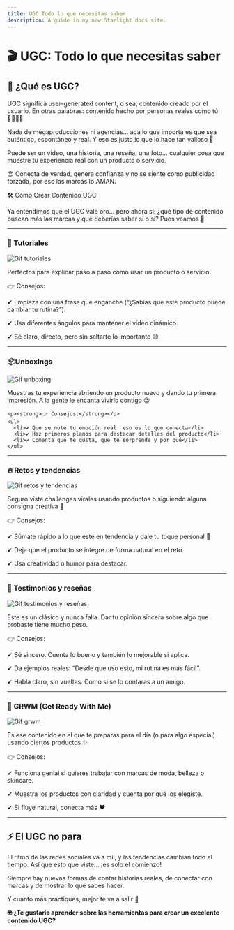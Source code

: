 ```yaml
---
title: UGC:Todo lo que necesitas saber
description: A guide in my new Starlight docs site.
---
```


# 🎬 UGC: Todo lo que necesitas saber

## 🤳 ¿Qué es UGC?

UGC significa user-generated content, o sea, contenido creado por el usuario. En otras palabras: contenido hecho por personas reales como tú 💁‍♀️💁‍♂️

Nada de megaproducciones ni agencias... acá lo que importa es que sea auténtico, espontáneo y real. Y eso es justo lo que lo hace tan valioso 💎 

Puede ser un video, una historia, una reseña, una foto… cualquier cosa que muestre tu experiencia real con un producto o servicio.

😍 Conecta de verdad, genera confianza y no se siente como publicidad forzada, por eso las marcas lo AMAN.

🛠️ Cómo Crear Contenido UGC

Ya entendimos que el UGC vale oro… pero ahora sí: ¿qué tipo de contenido buscan más las marcas y qué deberías saber sí o sí? Pues veamos 👀

---

### 🎥 Tutoriales

![Gif tutoriales](/images/gif-tutoriales.gif)

Perfectos para explicar paso a paso cómo usar un producto o servicio.

👉 Consejos:

✔ Empieza con una frase que enganche (“¿Sabías que este producto puede cambiar tu rutina?”).

✔ Usa diferentes ángulos para mantener el video dinámico.

✔ Sé claro, directo, pero sin saltarte lo importante 😉

---

### 📦Unboxings

<div
  style={{
    display: 'flex',
    flexWrap: 'wrap',
    alignItems: 'flex-start',
    gap: '20px',
  }}
>
  <img
    src="/images/gif-unboxing.gif"
    alt="Gif unboxing"
    style={{
      width: '150px',
      flexShrink: 0,
      borderRadius: '8px',
    }}
  />
  <div style={{ flex: 1, minWidth: '250px' }}>
    <p>
      Muestras tu experiencia abriendo un producto nuevo y dando tu primera impresión.
      A la gente le encanta vivirlo contigo 😍
    </p>

    <p><strong>👉 Consejos:</strong></p>
    <ul>
      <li>✔ Que se note tu emoción real: eso es lo que conecta</li>
      <li>✔ Haz primeros planos para destacar detalles del producto</li>
      <li>✔ Comenta qué te gusta, qué te sorprende y por qué</li>
    </ul>
  </div>
</div>

---

### 🔥 Retos y tendencias

![Gif retos y tendencias](/images/gif-retos-y-tendencias.gif)

Seguro viste challenges virales usando productos o siguiendo alguna consigna creativa 👀

👉 Consejos:

✔ Súmate rápido a lo que esté en tendencia y dale tu toque personal 🙌

✔ Deja que el producto se integre de forma natural en el reto.

✔ Usa creatividad o humor para destacar.

---

### 💬 Testimonios y reseñas

![Gif testimonios y reseñas](/images/gif-testimonios-reseñas.gif)

Este es un clásico y nunca falla. Dar tu opinión sincera sobre algo que probaste tiene mucho peso.

👉 Consejos:

✔ Sé sincero. Cuenta lo bueno y también lo mejorable si aplica.

✔ Da ejemplos reales: “Desde que uso esto, mi rutina es más fácil”.

✔ Habla claro, sin vueltas. Como si se lo contaras a un amigo.

---

### 💄 GRWM (Get Ready With Me)

![Gif grwm](/images/gif-grwm.gif)

Es ese contenido en el que te preparas para el día (o para algo especial) usando ciertos productos ✨

👉 Consejos:

✔ Funciona genial si quieres trabajar con marcas de moda, belleza o skincare.

✔ Muestra los productos con claridad y cuenta por qué los elegiste.

✔ Si fluye natural, conecta más ❤️

---

## ⚡ El UGC no para

El ritmo de las redes sociales va a mil, y las tendencias cambian todo el tiempo. Así que esto que viste… ¡es solo el comienzo!

Siempre hay nuevas formas de contar historias reales, de conectar con marcas y de mostrar lo que sabes hacer.

Y cuanto más practiques, mejor te va a salir 💪


**🤓 ¿Te gustaría aprender sobre las herramientas para crear un excelente contenido UGC?**

